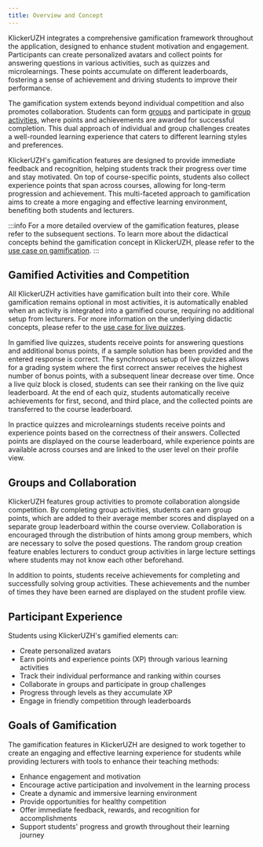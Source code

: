 ```yaml
---
title: Overview and Concept
---
```


KlickerUZH integrates a comprehensive gamification framework throughout the application, designed to enhance student motivation and engagement. Participants can create personalized avatars and collect points for answering questions in various activities, such as quizzes and microlearnings. These points accumulate on different leaderboards, fostering a sense of achievement and driving students to improve their performance.

The gamification system extends beyond individual competition and also promotes collaboration. Students can form [groups](/student_tutorials/groups_activities/) and participate in [group activities](/tutorials/group_activity/), where points and achievements are awarded for successful completion. This dual approach of individual and group challenges creates a well-rounded learning experience that caters to different learning styles and preferences.

KlickerUZH's gamification features are designed to provide immediate feedback and recognition, helping students track their progress over time and stay motivated. On top of course-specific points, students also collect experience points that span across courses, allowing for long-term progression and achievement. This multi-faceted approach to gamification aims to create a more engaging and effective learning environment, benefiting both students and lecturers.

:::info
For a more detailed overview of the gamification features, please refer to the subsequent sections. To learn more about the didactical concepts behind the gamification concept in KlickerUZH, please refer to the [use case on gamification](/use_cases/gamification/).
:::

## Gamified Activities and Competition

All KlickerUZH activities have gamification built into their core. While gamification remains optional in most activities, it is automatically enabled when an activity is integrated into a gamified course, requiring no additional setup from lecturers. For more information on the underlying didactic concepts, please refer to the [use case for live quizzes](/use_cases/live_quiz/).

In gamified live quizzes, students receive points for answering questions and additional bonus points, if a sample solution has been provided and the entered response is correct. The synchronous setup of live quizzes allows for a grading system where the first correct answer receives the highest number of bonus points, with a subsequent linear decrease over time. Once a live quiz block is closed, students can see their ranking on the live quiz leaderboard. At the end of each quiz, students automatically receive achievements for first, second, and third place, and the collected points are transferred to the course leaderboard.

In practice quizzes and microlearnings students receive points and experience points based on the correctness of their answers. Collected points are displayed on the course leaderboard, while experience points are available across courses and are linked to the user level on their profile view.

## Groups and Collaboration

KlickerUZH features group activities to promote collaboration alongside competition. By completing group activities, students can earn group points, which are added to their average member scores and displayed on a separate group leaderboard within the course overview. Collaboration is encouraged through the distribution of hints among group members, which are necessary to solve the posed questions. The random group creation feature enables lecturers to conduct group activities in large lecture settings where students may not know each other beforehand.

In addition to points, students receive achievements for completing and successfully solving group activities. These achievements and the number of times they have been earned are displayed on the student profile view.

## Participant Experience

Students using KlickerUZH's gamified elements can:

- Create personalized avatars
- Earn points and experience points (XP) through various learning activities
- Track their individual performance and ranking within courses
- Collaborate in groups and participate in group challenges
- Progress through levels as they accumulate XP
- Engage in friendly competition through leaderboards

## Goals of Gamification

The gamification features in KlickerUZH are designed to work together to create an engaging and effective learning experience for students while providing lecturers with tools to enhance their teaching methods:

- Enhance engagement and motivation
- Encourage active participation and involvement in the learning process
- Create a dynamic and immersive learning environment
- Provide opportunities for healthy competition
- Offer immediate feedback, rewards, and recognition for accomplishments
- Support students' progress and growth throughout their learning journey
